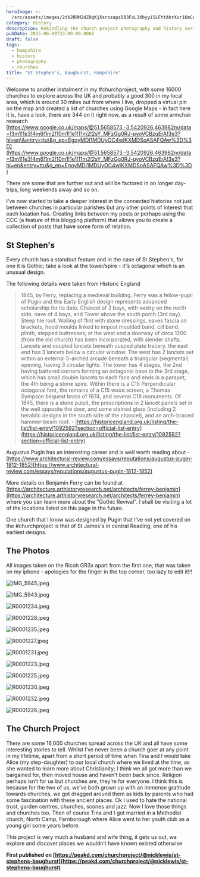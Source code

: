 ```yaml
---
heroImage: >-
  /src/assets/images/2dk2RRM2dZ8gKjXsrozapsD83FxL3Xbyyi5LFttAhrXxr16mCe4arfLJ1X6cjTUr5LMgDqPgWY1xyXeA7DVyyXzKe1wF1MMLFu7pbXDen3sdpfgjkve2kkVPdqcHMdxeD5drqzb2LKp2jgw29cwZGg4yEth5K8LwEkzKeR6UAi.jpeg
category: History
description: Rekindling the church project photography and history series
pubDate: 2025-06-09T23:00:00.000Z
draft: false
tags:
  - hampshire
  - history
  - photography
  - churches
title: "St Stephen's, Baughurst, Hampshire"
---
```


Welcome to another instalment in my #churchproject, with some 16000 churches to explore across the UK and probably a good 300 in my local area, which is around 30 miles out from where I live, dropped a virtual pin on the map and created a list of churches using Google Maps - in fact here it is, have a look, there are 344 on it right now, as a result of some armchair research [https://www.google.co.uk/maps/@51.5658573,-3.5420926,463982m/data=!3m1!1e3!4m6!1m2!10m1!1e1!11m2!2sY_MFzGg0RJ-pyoVCBzqErA!3e3?hl=en\&entry=ttu\&g_ep=EgoyMDI1MDUyOC4wIKXMDSoASAFQAw%3D%3D](https://www.google.co.uk/maps/@51.5658573,-3.5420926,463982m/data=!3m1!1e3!4m6!1m2!10m1!1e1!11m2!2sY_MFzGg0RJ-pyoVCBzqErA!3e3?hl=en&entry=ttu&g_ep=EgoyMDI1MDUyOC4wIKXMDSoASAFQAw%3D%3D)

There are some that are further out and will be factored in on longer day-trips, long weekends away and so on.

I've now started to take a deeper interest in the connected histories not just between churches in particular parishes but any other points of interest that each location has. Creating links between my posts or perhaps using the CCC (a feature of this blogging platform) that allows you to create a collection of posts that have some form of relation.

## St Stephen's

Every church has a standout feature and in the case of St Stephen's, for one it is Gothic; take a look at the tower/spire - it's octagonal which is an unusual design.

The following details were taken from Historic England

> 1845, by Ferry, replacing a medieval building. Ferry was a fellow-pupil of Pugin and this Early English design represents advanced scholarship for its date. Chancel of 2 bays, with vestry on the north side, nave of 4 bays, and Tower above the south porch (3rd bay). Steep tile roof. Walling of flint with stone dressings, eaves fascia on brackets, hood moulds linked to impost moulded band, cill band, plinth, stepped buttresses; at the west end a doorway of circa 1200 (from the old church) has been incorporated, with slender shafts. Lancets and coupled lancets beneath cusped plate tracery, the east end has 3 lancets below a circular window. The west has 2 lancets set within an external 5-arched arcade beneath a triangular (segmental) opening, having 3 circular lights. The tower has 4 stages, the 2nd having battered corners forming an octagonal base to the 3rd stage, which has small double lancets to each face and ends in a parapet, the 4th being a stone spire. Within there is a C15 Perpendicular octagonal font, the remains of a C15 wood screen, a Thomas Sympson bequest brass of 1674, and several C18 monuments. Of 1845, there is a stone pulpit, the prescriptions in 2 lancet panels set in the well opposite the door, and some stained glass (including 2 heraldic designs in the south side of the chancel), and an arch-braced hammer-beam roof. - [https://historicengland.org.uk/listing/the-list/list-entry/1092592?section=official-list-entry](https://historicengland.org.uk/listing/the-list/list-entry/1092592?section=official-list-entry)

Augustus Pugin has an interesting career and is well worth reading about - [https://www.architectural-review.com/essays/reputations/augustus-pugin-1812-1852](https://www.architectural-review.com/essays/reputations/augustus-pugin-1812-1852)

More details on Benjamin Ferry can be found at [https://architecture.arthistoryresearch.net/architects/ferrey-benjamin](https://architecture.arthistoryresearch.net/architects/ferrey-benjamin) where you can learn more about the "Gothic Revival". I shall be visiting a lot of the locations listed on this page in the future.

One church that I know was designed by Pugin that I've not yet covered on the #churchproject is that of St James's in central Reading, one of his earliest designs.

## The Photos

All images taken on the Ricoh GR3x apart from the first one, that was taken on my iphone - apologies for the finger in the top corner, too lazy to edit it!!!

![IMG_5945.jpeg](https://files.peakd.com/file/peakd-hive/nicklewis/EqDj9nGdnGe5HRgAYKBKuxnagtcuZuovtRmNNcbyTePuJifAr38m6aPe1xbrEHE4yx8.jpeg)

![IMG_5943.jpeg](https://files.peakd.com/file/peakd-hive/nicklewis/Eq7LyGf5efaM9fNaVDWm8SZaJZPpEyDDGHijzG2GVX8a2qz774ejNkmx1KDognx4D8g.jpeg)

![R0001234.jpeg](https://files.peakd.com/file/peakd-hive/nicklewis/245T3bNidpuw5McTPDexXiCVpDWrW52eGqhNXsfcjQX7y3eYwx9zLwtM8tHK5127xuGj9.jpeg)

![R0001228.jpeg](https://files.peakd.com/file/peakd-hive/nicklewis/23vPGQxN6RZEDpiVPALmKLXrXE1NKN7awrgA1DHr2KWDw9xfKZ3NQAJ7n9YrnxLg89Kem.jpeg)

![R0001235.jpeg](https://files.peakd.com/file/peakd-hive/nicklewis/2466iKhVdaGia1qwVvfuSSXEi5q85i5rFSPbsAiUvYhm8nzjYruyvFkbQF9G8h2bMfrCa.jpeg)

![R0001227.jpeg](https://files.peakd.com/file/peakd-hive/nicklewis/23w2gc4YAWu6Tz29LaPN7iL9eaZjfyHodak2otzGZUmrX4eXAiBnhnuypNrDrf1ivDNxg.jpeg)

![R0001231.jpeg](https://files.peakd.com/file/peakd-hive/nicklewis/244oV3JBp81XuweTLaSecvusXS2K78npo8LoShoYPk151SFqkSatRBBih6WqSqipjnAjc.jpeg)

![R0001223.jpeg](https://files.peakd.com/file/peakd-hive/nicklewis/244KJTRsxAkbcPNn4KW4StFTX7gwjnrAhYKzvoLw5EDESF8ERUw1sWjvj8dJnYNp12Vmv.jpeg)

![R0001225.jpeg](https://files.peakd.com/file/peakd-hive/nicklewis/23x1BF8Z6T61mYxa3KetWfMh5ZDm4bHc8vGhr5ZcTRXd8ktLNH7r6zBf5ihGcooGARGkf.jpeg)

![R0001230.jpeg](https://files.peakd.com/file/peakd-hive/nicklewis/23u5zorioJY6D4KE3Ls2BDc91y6kmNWtLMrw16UMTBxt7ptarSui4E3asTbTnj48oQVDe.jpeg)

![R0001232.jpeg](https://files.peakd.com/file/peakd-hive/nicklewis/23vhqV2uGxJ5VFu8sAkadPHe3GrhKVpXJWLdLa61xnwcYYzNMN3EvutkQtf5PV3SZ19qS.jpeg)

![R0001226.jpeg](https://files.peakd.com/file/peakd-hive/nicklewis/23uFViCifRD6Jb1CPcwyFKF5h568i5kWaPjnLd9LHNoAzt34BZNV4D24FCRkefSTBiMY6.jpeg)

## The Church Project

There are some 16,000 churches spread across the UK and all have some interesting stories to tell. Whilst I’ve never been a church goer at any point in my lifetime, apart from a short period of time when Tina and I would take Alice (my step-daughter) to our local church where we lived at the time, as she wanted to learn more about Christianity; I think we all got more than we bargained for, then moved house and haven’t been back since. Religion perhaps isn’t for us but churches are, they’re for everyone. I think this is because for the two of us, we’ve both grown up with an immense gratitude towards churches, we got dragged around them as kids by parents who had some fascination with these ancient places. Ok I used to hate the national trust, garden centres, churches, scones and jazz. Now I love those things and churches too. Then of course Tina and I got married in a Methodist church, North Camp, Farnborough where Alice went to her youth club as a young girl some years before.

This project is very much a husband and wife thing, it gets us out, we explore and discover places we wouldn’t have known existed otherwise

**First published on [https://peakd.com/churchproject/@nicklewis/st-stephens-baughurst](https://peakd.com/churchproject/@nicklewis/st-stephens-baughurst)**
